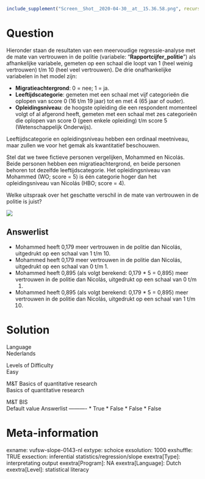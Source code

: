 ```r
include_supplement("Screen__Shot__2020-04-30__at__15.36.58.png", recursive = TRUE)
```

Question
========
Hieronder staan de resultaten van een meervoudige regressie-analyse met
de mate van vertrouwen in de politie (variabele:
"**Rapportcijfer\_politie**") als afhankelijke variabele, gemeten op een
schaal die loopt van 1 (heel weinig vertrouwen) t/m 10 (heel veel
vertrouwen). De drie onafhankelijke variabelen in het model zijn:  
  

-   **Migratieachtergrond**: 0 = nee; 1 = ja.
-   **Leeftijdscategorie**: gemeten met een schaal met vijf categorieën
    die oplopen van score 0 (16 t/m 19 jaar) tot en met 4 (65 jaar of
    ouder).
-   **Opleidingsniveau**: de hoogste opleiding die een respondent
    momenteel volgt of al afgerond heeft, gemeten met een schaal met zes
    categorieën die oplopen van score 0 (geen enkele opleiding) t/m
    score 5 (Wetenschappelijk Onderwijs).  
      

Leeftijdscategorie en opleidingsniveau hebben een ordinaal meetniveau,
maar zullen we voor het gemak als kwantitatief beschouwen.  
  
Stel dat we twee fictieve personen vergelijken, Mohammed en Nicolás.
Beide personen hebben een migratieachtergrond, en beide personen behoren
tot dezelfde leeftijdscategorie. Het opleidingsniveau van Mohammed (WO;
score = 5) is één categorie hoger dan het opleidingsniveau van Nicolás
(HBO; score = 4).  
  
Welke uitspraak over het geschatte verschil in de mate van vertrouwen in
de politie is juist?  
  
![](Screen__Shot__2020-04-30__at__15.36.58.png)

Answerlist
----------
* Mohammed heeft 0,179 meer vertrouwen in de politie dan Nicolás,
  uitgedrukt op een schaal van 1 t/m 10.
* Mohammed heeft 0,179 meer vertrouwen in de politie dan Nicolás,
  uitgedrukt op een schaal van 0 t/m 1.
* Mohammed heeft 0,895 (als volgt berekend: 0,179 \* 5 = 0,895) meer
  vertrouwen in de politie dan Nicolás, uitgedrukt op een schaal van 0 t/m
  1.
* Mohammed heeft 0,895 (als volgt berekend: 0,179 \* 5 = 0,895) meer
  vertrouwen in de politie dan Nicolás, uitgedrukt op een schaal van 1 t/m
  10.

Solution
========











Language  
Nederlands

Levels of Difficulty  
Easy

M&T Basics of quantitative research  
Basics of quantitative research

M&T BIS  
Default value
Answerlist
----------
* True
* False
* False
* False

Meta-information
================
exname: vufsw-slope-0143-nl
extype: schoice
exsolution: 1000
exshuffle: TRUE
exsection: inferential statistics/regression/slope
exextra[Type]: interpretating output
exextra[Program]: NA
exextra[Language]: Dutch
exextra[Level]: statistical literacy

